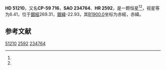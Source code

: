 {{Starbox begin
| name = HD 51210
}}
{{Starbox observe
| epoch = [[J2000.0|J2000.0]]
| constell = {{星座名待查}}<ref name=SIMBAD>{{cite web
 | url=http://simbad.u-strasbg.fr/simbad/sim-id?Ident=HR+2592
 | title =Pulsating variable Star
 | publisher=Centre de Données astronomiques de Strasbourg
 | work=SIMBAD
 | accessdate=2012-07-13}}</ref><ref name=DATA>{{cite web
 | url=http://vizier.u-strasbg.fr/viz-bin/VizieR-5?-out.add=.&-source=5050&-corr=PK=HR&-out.max=9999&HR=2592
 | title=VizieR Detailed Page
 | accessdate=2012-07-13
 | archive-date=2016-03-05
 | archive-url=https://web.archive.org/web/20160305203408/http://vizier.u-strasbg.fr/viz-bin/VizieR-5?-out.add=.&-source=5050&-corr=PK=HR&-out.max=9999&HR=2592
 | dead-url=no
 }}</ref>
| 星官 = 
| ra = {{RA|6|52|45.4}}<ref name=SIMBAD /><ref name=DATA />
| dec = {{DEC|-59|20|28}}<ref name=SIMBAD /><ref name=DATA />
| appmag_v = 6.41<ref name=SIMBAD /><ref name=DATA />
}}
{{Starbox character
| class = A3m<ref name=SIMBAD /><ref name=DATA />
| b-v = 0.18<ref name=SIMBAD /><ref name=DATA />
| u-b = <ref name=SIMBAD /><ref name=DATA />
| r-i = <ref name=SIMBAD /><ref name=DATA />
| variable = 
}}
{{Starbox astrometry
| radial_v = 
| prop_mo_ra = -2
| parallax = 
| p_error = 
}}
{{Starbox catalog
| names =CP-59 716，[[SAO星表|SAO]] 234764，[[HD星表|HD]] 51210，[[HR星表|HR]] 2592}}
{{Starbox reference |Simbad=HR+2592}}
{{Starbox end}}

'''HD 51210'''，又名'''CP-59 716'''，'''SAO 234764'''、'''HR 2592'''，是一颗恒星<ref name=SIMBAD /><ref name=DATA />，视星等为6.41，位于[[銀道座標系|銀經]]269.31，[[銀道座標系|銀緯]]-22.93，其[[B1900.0|B1900.0]]坐标为赤經{{RA|6|51|17.3}}，赤緯{{DEC|-59|-22.93|1}}。

== 参考文献 ==
{{reflist}}

{{star-stub}}

[[Category:HD和HDE天體|51210]]
[[Category:HR天體|2592]]
[[Category:SAO天體|234764]]